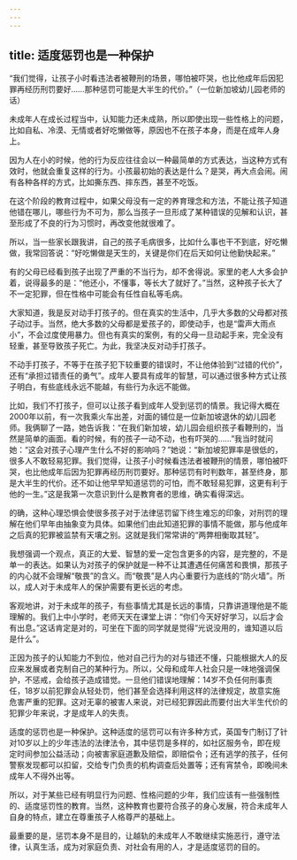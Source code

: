 ```yaml
---
---
---
```

title: 适度惩罚也是一种保护
---




“我们觉得，让孩子小时看违法者被鞭刑的场景，哪怕被吓哭，也比他成年后因犯罪再经历刑罚要好……那种惩罚可能是大半生的代价。”（一位新加坡幼儿园老师的话）

未成年人在成长过程当中，认知能力还未成熟，所以即使出现一些性格上的问题，比如自私、冷漠、无情或者好吃懒做等，原因也不在孩子本身，而是在成年人身上。

因为人在小的时候，他的行为反应往往会以一种最简单的方式表达，当这种方式有效时，他就会重复这样的行为。小孩最初始的表达是什么？是哭，再大点会闹。闹有各种各样的方式，比如撕东西、摔东西，甚至不吃饭。

在这个阶段的教育过程中，如果父母没有一定的养育理念和方法，不能让孩子知道他错在哪儿，哪些行为不可为，那么当孩子一旦形成了某种错误的见解和认识，甚至形成了不良的行为习惯时，再改变他就很难了。

所以，当一些家长跟我讲，自己的孩子毛病很多，比如什么事也干不到底，好吃懒做，我常回答说：“好吃懒做是天生的，关键是你们在后天如何让他勤快起来。”

有的父母已经看到孩子出现了严重的不当行为，却不舍得说。家里的老人大多会护着，说得最多的是：“他还小，不懂事，等长大了就好了。”当然，这种孩子长大了不一定犯罪，但在性格中可能会有任性自私等毛病。

大家知道，我是反对动手打孩子的。但在真实的生活中，几乎大多数的父母都对孩子动过手。当然，绝大多数的父母都是爱孩子的，即使动手，也是“雷声大雨点小”，不会过度使用暴力。但也有真实的案例，有的父母一旦动起手来，完全没有轻重，甚至导致孩子死亡。为此，我坚决反对动手打孩子。

不动手打孩子，不等于在孩子犯下较重要的错误时，不让他体验到“过错的代价”，还有“承担过错责任的勇气”。成年人要具有成年的智慧，可以通过很多种方式让孩子明白，有些底线永远不能越，有些行为永远不能做。

比如，我们不打孩子，但可以让孩子看到成年人受到惩罚的情景。我记得大概在2000年以前，有一次我乘火车出差，对面的铺位是一位新加坡退休的幼儿园老师。我俩聊了一路，她告诉我：“在我们新加坡，幼儿园会组织孩子看鞭刑的，当然是简单的画面。看的时候，有的孩子一动不动，也有吓哭的……”我当时就问她：“这会对孩子心理产生什么不好的影响吗？”她说：“新加坡犯罪率是很低的，很多人不敢轻易犯罪。我们觉得，让孩子小时候看违法者被鞭刑的情景，哪怕被吓哭，也比他成年后因为犯罪再经历刑罚要好。那种惩罚有时判数年，甚至终身，那是大半生的代价。还不如让他早早知道惩罚的可怕，而不敢轻易犯罪，这更有利于他的一生。”这是我第一次意识到什么是教育者的思维，确实看得深远。

的确，这种心理恐惧会使很多孩子对于法律惩罚留下终生难忘的印象，对刑罚的理解在他们早年由抽象变为具体。如果他们由此知道犯罪的事情不能做，那与他成年之后真的犯罪被监禁有天壤之别。这就是我们常常讲的“两弊相衡取其轻”。

我想强调一个观点，真正的大爱、智慧的爱一定包含更多的内容，是完整的，不是单一的表达。如果认为对孩子的保护就是一种不让其遭遇任何痛苦和畏惧，那孩子的内心就不会理解“敬畏”的含义。而“敬畏”是人内心重要行为底线的“防火墙”。所以，成人对于未成年人的保护需要有更长远的考虑。

客观地讲，对于未成年的孩子，有些事情尤其是长远的事情，只靠讲道理他是不能理解的。我们上中小学时，老师天天在课堂上讲：“你们今天好好学习，以后才会有出息。”这话肯定是对的，可坐在下面的同学就是觉得“光说没用的，谁知道以后是什么”。

正因为孩子的认知能力不到位，他对自己行为的对与错还不懂，只能根据大人的反应来发展或者克制自己的某种行为。所以，父母和成年人社会只是一味地强调保护，不惩戒，会给孩子造成错觉。一旦他们错误地理解：14岁不负任何刑事责任，18岁以前犯罪会从轻处罚，他们甚至会选择利用这样的法律规定，故意实施危害严重的犯罪。这对无辜的被害人来说，对已经犯罪因此而要付出大半生代价的犯罪少年来说，才是成年人的失责。

适度的惩罚也是一种保护。这种适度的惩罚可以有许多种方式，英国专门制订了针对10岁以上的少年违法的法律法令，其中惩罚是多样的，如社区服务令，即在规定时间参加公益活动；向被害家庭道歉及赔偿，即赔偿令；还有逃学的孩子，任何警察发现都可以扣留，交给专门负责的机构调查后处置等；还有宵禁令，即晚间未成年人不得外出等。

所以，对于某些已经有明显行为问题、性格问题的少年，我们应该有一些强制性的、适度惩罚性的教育。当然，这种教育也要符合孩子的身心发展，符合未成年人自身的特点，建立在尊重孩子人格尊严的基础上。

最重要的是，惩罚本身不是目的，让越轨的未成年人不敢继续实施恶行，遵守法律，认真生活，成为对家庭负责、对社会有用的人，才是适度惩罚的目的。